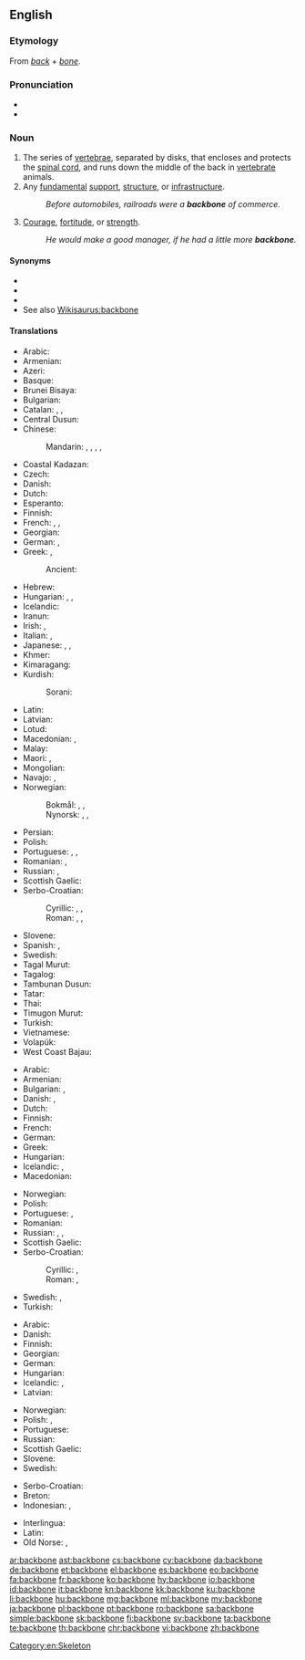 ==English==

===Etymology===
From ''[[back]]'' + ''[[bone]]''.

===Pronunciation===
* {{IPA|/ˈbækˌbəʊn/|lang=en}}
* {{audio|en-us-backbone.ogg|Audio (US)|lang=en}}

===Noun===
{{en-noun}}

# The series of [[vertebrae]], separated by disks, that encloses and protects the [[spinal cord]], and runs down the middle of the back in [[vertebrate]] animals.
# Any [[fundamental]] [[support]], [[structure]], or [[infrastructure]].
#: ''Before automobiles, railroads were a '''backbone''' of commerce.''
# [[courage|Courage]], [[fortitude]], or [[strength]].
#: ''He would make a good manager, if he had a little more '''backbone'''.''

====Synonyms====
* {{l|en|spine}}
* {{l|en|spinal column}}
* {{l|en|vertebral column}}
* See also [[Wikisaurus:backbone]]

====Translations====
{{trans-top|series of vertebrae that encloses the spinal cord}}
* Arabic: {{t|ar|عَمُود فَقْرِيّ|m}}
* Armenian: {{t+|hy|ողնաշար}}
* Azeri: {{t+|az|onurğa}}
* Basque: {{t|eu|bizkarrezur}}
* Brunei Bisaya: {{t|bsb|boruntud}}
* Bulgarian: {{t|bg|гръбнак}}
* Catalan: {{t|ca|columna vertebral|f}} {{qualifier|ground animals and humans}}, {{t|ca|espina dorsal|f}} {{qualifier|fish}}, {{t|ca|espinada|f}} {{qualifier|human}}
* Central Dusun: {{t|dtp|oruntud}}
* Chinese:
*: Mandarin: {{t|cmn|骨幹|sc=Hani}}, {{t+|cmn|骨干|tr=gǔgàn|sc=Hani}}, {{t+|cmn|脊骨|tr=jígǔ|sc=Hani}}, {{t+|cmn|背骨|tr=bèigǔ|sc=Hani}}, {{t+|cmn|脊椎|tr=jǐzhuī|sc=Hani}}
* Coastal Kadazan: {{t|kzj|tountud}}
* Czech: {{t+|cs|páteř|f}}
* Danish: {{t|da|rygrad|c}}
* Dutch: {{t+|nl|ruggengraat|m}}
* Esperanto: {{t-needed|eo}}
* Finnish: {{t+|fi|selkäranka}}
* French: {{t+|fr|colonne vertébrale|f}}, {{t+|fr|rachis|m}}, {{t+|fr|épine dorsale|f}}
* Georgian: {{t|ka|ხერხემალი}}
* German: {{t+|de|Rückgrat|n}}, {{t+|de|Wirbelsäule|f}}
* Greek: {{t+|el|σπονδυλική στήλη|f}}, {{t+|el|ραχοκοκαλιά|f}}
*: Ancient: {{t|grc|ῥάχις|f}}
* Hebrew: {{t+|he|עַמּוּד שִׁדְרָה|m|tr='amúd shidrá}}
* Hungarian: {{t+|hu|gerincoszlop}}, {{t+|hu|hátgerinc}}, {{t+|hu|gerinc}}
* Icelandic: {{t+|is|hryggur|m}}
* Iranun: {{t|ill|tangkal}}
* Irish: {{t|ga|cnámh droma|m}}, {{t|ga|slat droma|m}}
* Italian: {{t+|it|spina dorsale|f}}, {{t|it|colonna vertebrale|f}}
* Japanese: {{t|ja|背骨|tr=せぼね, sebone}}, {{t+|ja|脊椎|tr=せきつい, sekitsui}}, {{t+|ja|脊柱|tr=せきちゅう, sekichū}}
* Khmer: {{t|km|ឆ្អឹងខ្នង|tr=c’əŋ knɑɑŋ|sc=Khmr}}
* Kimaragang: {{t|kqr|toruntud}}
* Kurdish:
*: Sorani: {{t|ku|بڕبڕه‌}}
{{trans-mid}}
* Latin: {{t|la|columna vertebralis|f}}
* Latvian: {{t|lv|mugurkauls|m}}
* Lotud: {{t|dtr|toruntud}}
* Macedonian: {{t|mk|’рбет|m}}, {{t|mk|ки́чма|f}}
* Malay: {{t|ms|tulang belakang}}
* Maori: {{t|mi|iwituararo}}, {{t|mi|iwituaroa}}
* Mongolian: {{t-needed|mn}}
* Navajo: {{t|nv|íígháán}}, {{t|nv|hwííshgháán}}
* Norwegian: 
*: Bokmål: {{t|nb|ryggrad|m|f}}, {{t|nb|ryggsøyle|m|f}}, {{t|nb|virvelsøyle|m|f}}
*: Nynorsk: {{t|nn|ryggrad|f}}, {{t|nn|ryggsøyle|f}}, {{t|nn|virvelsøyle|f}}
*Persian: {{t+|fa|ستون فقرات}}
* Polish: {{t+|pl|kręgosłup|m-in}}
* Portuguese: {{t+|pt|coluna vertebral|f}}, {{t+|pt|espinha|f}}, {{t+|pt|espinha dorsal|f}}
* Romanian: {{t+|ro|coloană vertebrală|f}}, {{t+|ro|șira spinării|f}} {{qualifier|the backbone}}
* Russian: {{t+|ru|позвоно́чник|m}}, {{t+|ru|хребе́т|m}}
* Scottish Gaelic: {{t|gd|cnàimh an droma|m}}
* Serbo-Croatian:
*: Cyrillic: {{t|sh|краљеҗница|f}}, {{t|sh|кичма|f}}, {{t|sh|хрптењача|f}}
*: Roman: {{t+|sh|kralježnica|f}}, {{t+|sh|kičma|f}}, {{t+|sh|hrptenjača|f}}
* Slovene: {{t+|sl|hrbtenica|f}}
* Spanish: {{t|es|espina dorsal|f}}, {{t+|es|columna vertebral|f}}
* Swedish: {{t+|sv|ryggrad|c}}
* Tagal Murut: {{t|mvv|baluntur}}
* Tagalog: {{t|tl|guluguran}}
* Tambunan Dusun: {{t|kzt|toruntud}}
* Tatar: {{t+|tt|умырткалык}}
* Thai: {{t-needed|th}}
* Timugon Murut: {{t|tih|baluntur}}
* Turkish: {{t+|tr|omurga}}
* Vietnamese: {{t+|vi|xương sống}}
* Volapük: {{t+|vo|bäkabom}}
* West Coast Bajau: {{t|bdr|teruntud}}
{{trans-bottom}}

{{trans-top|any fundamental support, structure, or infrastructure}}
* Arabic: {{t|ar|دِعَامَة|f}}
* Armenian: {{t+|hy|հիմք}}
* Bulgarian: {{t+|bg|основа}}, {{t+|bg|опора}}
* Danish: {{t|da|fundament|n}}, {{t|da|basis|c}}
* Dutch: {{t+|nl|ruggengraat|m}}
* Finnish: {{t+|fi|selkäranka}}
* French: {{t+|fr|épine dorsale|f}}
* German: {{t+|de|Rückgrat|n}}
* Greek: {{t+|el|ραχοκοκαλιά|f}}
* Hungarian: {{t+|hu|gerinc}}
* Icelandic: {{t|is|uppistaða|f}}, {{t|is|meginstoð|f}}
* Macedonian: {{t|mk|по́тпора|f}}
{{trans-mid}}
* Norwegian: {{t|no|ryggrad|m|f}}
* Polish: {{t+|pl|trzon|m-in}}
* Portuguese: {{t+|pt|base|f}}, {{t+|pt|espinha dorsal|f}}
* Romanian: {{t+|ro|coloană vertebrală|f}}
* Russian: {{t+|ru|хребе́т|m}}, {{t+|ru|костя́к|m}}, {{t+|ru|осно́ва|f}}
* Scottish Gaelic: {{t|gd|bun-structar|m}}
* Serbo-Croatian:
*: Cyrillic: {{t|sh|краљеҗница|f}}, {{t|sh|кичма|f}}
*: Roman: {{t+|sh|kralježnica|f}}, {{t+|sh|kičma|f}}
* Swedish: {{t+|sv|ryggrad|c}}, {{t|sv|grundstomme}}
* Turkish: {{t+|tr|omurga}}
{{trans-bottom}}

{{trans-top|courage, fortitude, or strength}}
*Arabic: {{t|ar|شجاعة}}
* Danish: {{t|da|rygrad|c}}
* Finnish: {{t+|fi|selkäranka}}
* Georgian: {{t|ka|ფხა}}
* German: {{t+|de|Rückgrat|n}}
* Hungarian: {{t+|hu|gerinc}}
* Icelandic: {{t|is|skapfesta|f}}, {{t|is|bein í nefinu|n}}
* Latvian: {{t|lv|mugurkauls|m}}
{{trans-mid}}
* Norwegian: {{t|no|ryggrad|m|f}}
* Polish: {{t+|pl|charakter}}, {{t+|pl|kręgosłup|m-in}}
* Portuguese: {{t+|pt|firmeza|f}}
* Russian: {{t+|ru|сте́ржень|m}}
* Scottish Gaelic: {{t|gd|cùl|m}}
* Slovene: {{t+|sl|hrbtenica|f}}
* Swedish: {{t+|sv|ryggrad|c}}
{{trans-bottom}}

{{checktrans-top}}
* Serbo-Croatian: {{t-check|sh|kičma|f}}
* Breton: {{t-check|br|livenn-gein|f}}
* Indonesian: {{t-check|id|tulang belakang}}, {{t-check|id|tulang punggung}}
{{trans-mid}}
* Interlingua: {{t-check|ia|spina dorsal}}
* Latin: {{t-check|la|spina|f}}
* Old Norse: {{t-check|non|hryggr|m}}, {{t-check|non|hryggjarstykki|n}}
{{trans-bottom}}

[[Category:en:Skeleton]]

[[ar:backbone]]
[[ast:backbone]]
[[cs:backbone]]
[[cy:backbone]]
[[da:backbone]]
[[de:backbone]]
[[et:backbone]]
[[el:backbone]]
[[es:backbone]]
[[eo:backbone]]
[[fa:backbone]]
[[fr:backbone]]
[[ko:backbone]]
[[hy:backbone]]
[[io:backbone]]
[[id:backbone]]
[[it:backbone]]
[[kn:backbone]]
[[kk:backbone]]
[[ku:backbone]]
[[li:backbone]]
[[hu:backbone]]
[[mg:backbone]]
[[ml:backbone]]
[[my:backbone]]
[[ja:backbone]]
[[pl:backbone]]
[[pt:backbone]]
[[ro:backbone]]
[[sa:backbone]]
[[simple:backbone]]
[[sk:backbone]]
[[fi:backbone]]
[[sv:backbone]]
[[ta:backbone]]
[[te:backbone]]
[[th:backbone]]
[[chr:backbone]]
[[vi:backbone]]
[[zh:backbone]]